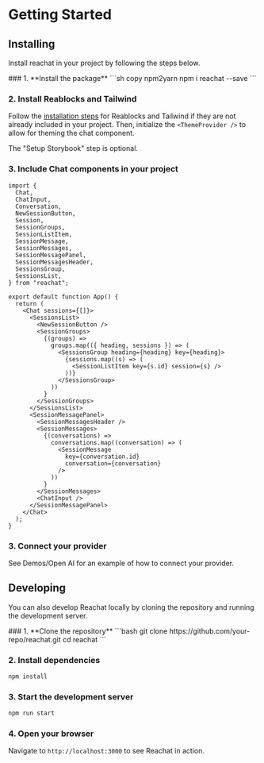 
# Getting Started

## Installing

Install reachat in your project by following the steps below.

<Steps>
### 1. **Install the package**
   ```sh copy npm2yarn
   npm i reachat --save
   ```

### 2. **Install Reablocks and Tailwind**

Follow the [installation steps](https://reablocks.dev/docs/getting-started/setup#install-steps) for Reablocks and Tailwind if they are not already included in your project. Then, initialize the `<ThemeProvider />` to allow for theming the chat component.

The "Setup Storybook" step is optional.

### 3. **Include Chat components in your project**

```tsx
import {
  Chat,
  ChatInput,
  Conversation,
  NewSessionButton,
  Session,
  SessionGroups,
  SessionListItem,
  SessionMessage,
  SessionMessages,
  SessionMessagePanel,
  SessionMessagesHeader,
  SessionsGroup,
  SessionsList,
} from "reachat";

export default function App() {
  return (
    <Chat sessions={[]}>
      <SessionsList>
        <NewSessionButton />
        <SessionGroups>
          {(groups) =>
            groups.map(({ heading, sessions }) => (
              <SessionsGroup heading={heading} key={heading}>
                {sessions.map((s) => (
                  <SessionListItem key={s.id} session={s} />
                ))}
              </SessionsGroup>
            ))
          }
        </SessionGroups>
      </SessionsList>
      <SessionMessagePanel>
        <SessionMessagesHeader />
        <SessionMessages>
          {(conversations) =>
            conversations.map((conversation) => (
              <SessionMessage
                key={conversation.id}
                conversation={conversation}
              />
            ))
          }
        </SessionMessages>
        <ChatInput />
      </SessionMessagePanel>
    </Chat>
  );
}
```

### 3. **Connect your provider**

See Demos/Open AI for an example of how to connect your provider.

</Steps>

## Developing

You can also develop Reachat locally by cloning the repository and running the development server.

<Steps>
### 1. **Clone the repository**
   ```bash
   git clone https://github.com/your-repo/reachat.git
   cd reachat
   ```

### 2. **Install dependencies**

```bash
npm install
```

### 3. **Start the development server**

```bash
npm run start
```

### 4. **Open your browser**

Navigate to `http://localhost:3000` to see Reachat in action.

</Steps>
